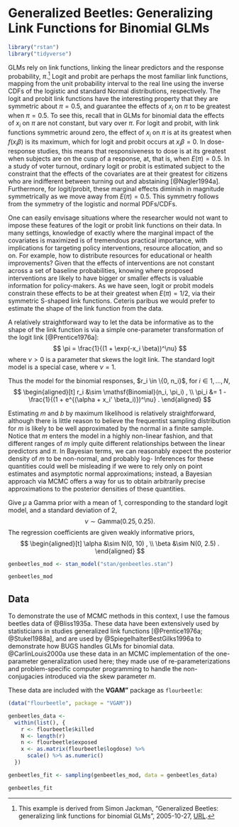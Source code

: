 # Generalized Beetles: Generalizing Link Functions for Binomial GLMs {#genbeetles}

```r
library("rstan")
library("tidyverse")
```

GLMs rely on link functions, linking the linear predictors and the response probability, $\pi$.[^genbeetles-src]
Logit and probit are perhaps the most familiar link functions, mapping from the unit probability interval to the real line using the inverse CDFs of the logistic and standard Normal distributions, respectively.
The logit and probit link functions have the interesting property that they are symmetric
about $\pi = 0.5$, and guarantee the effects of $x_i$ on $\pi$ to be greatest when $\pi  = 0.5$.
To see this, recall that in GLMs for binomial data the effects of $x_i$ on $\pi$ are not constant, but vary over $\pi$.
For logit and probit, with link functions symmetric around zero, the effect of $x_i$  on $\pi$  is at its greatest when $f(x_i \beta)$ is its maximum, which for logit and probit occurs at $x_i \beta = 0$.
In dose-response studies, this means that responsiveness to dose is at its greatest when subjects are on the cusp of a response, at, that is, when $E(\pi) = 0.5$.
In a study of voter turnout, ordinary logit or probit is estimated subject to the constraint that the effects of the covariates are at their greatest for citizens who are indifferent between turning out and abstaining [@Nagler1994a].
Furthermore, for logit/probit, these marginal effects diminish in magnitude symmetrically as we move away from $E(\pi) = 0.5$.
This symmetry follows from the symmetry of the logistic and normal PDFs/CDFs.

One can easily envisage situations where the researcher would not want to impose these features of the logit or probit link functions on their data.
In many settings, knowledge of exactly where the marginal impact of the covariates is maximized is of tremendous practical importance, with implications for targeting policy interventions, resource allocation, and so on.
For example, how to distribute resources for educational or health improvements?
Given that the effects of interventions are not constant across a set of baseline probabilities, knowing where proposed interventions are likely to have bigger or smaller effects is valuable information for policy-makers.
As we have seen, logit or probit models constrain these effects to be at their greatest when $E(\pi) = 1/2$, via their symmetric S-shaped link functions.
Ceteris paribus we would prefer to estimate the shape of the link function from the data.

A relatively straightforward way to let the data be informative as to the shape of the link function is via a simple one-parameter transformation of the logit link [@Prentice1976a]:
$$
\pi = \frac{1}{(1 + \exp(-x_i \beta))^\nu}
$$
where $\nu > 0$ is a parameter that skews the logit link. The standard logit model is a special case, where $\nu = 1$.

Thus the model for the binomial responses, $r_i \in \{0, n_i}$, for $i \in 1, \dots, N$,
$$
\begin{aligned}[t]
r_i &\sim \mathsf{Binomial}(n_i, \pi_i) , \\
\pi_i &= 1 - \frac{1}{(1 + e^{(\alpha + x_i' \beta_i)})^\nu} .
\end{aligned}
$$

Estimating $m$ and $b$ by maximum likelihood is relatively straightforward, although there is little reason to believe the frequentist sampling distribution for $m$ is likely to be well approximated by the normal in a finite sample.
Notice that $m$ enters the model in a highly non-linear fashion, and that different ranges of $m$ imply quite different relationships between the linear predictors and $\pi$.
In Bayesian terms, we can reasonably expect the posterior density of $m$ to be non-normal, and probably log-
Inferences for these quantities could well be misleading if we were to rely only on point estimates and asymptotic normal approximations; instead, a Bayesian approach via MCMC offers a way for us to obtain arbitrarily precise approximations to the posterior densities of these quantities.

Give $\mu$ a Gamma prior with a mean of 1, corresponding to the standard logit model, and a standard deviation of 2,
$$
\nu \sim \mathsf{Gamma}(0.25, 0.25) .
$$
The regression coefficients are given weakly informative priors,
$$
\begin{aligned}[t]
\alpha &\sim N(0, 10) , \\
\beta &\sim N(0, 2.5) .
\end{aligned}
$$

```r
genbeetles_mod <- stan_model("stan/genbeetles.stan")
```
```r
genbeetles_mod
```

## Data

To demonstrate the use of MCMC methods in this context, I use the famous
beetles data of @Bliss1935a. These data have been extensively used by
statisticians in studies generalized link functions [@Prentice1976a;
@Stukel1988a], and are used by @SpiegelhalterBestGilks1996a to demonstrate how
BUGS handles GLMs for binomial data. @CarlinLouis2000a use these data in an
MCMC implementation of the one-parameter generalization used here; they made
use of re-parameterizations and problem-specific computer programming to handle
the non-conjugacies introduced via the skew parameter $m$.

These data are included with the **VGAM"** package as  `flourbeetle`:
```r
(data("flourbeetle", package = "VGAM"))
```

```r
genbeetles_data <-
  within(list(), {
    r <- flourbeetle$killed
    N <- length(r)
    n <- flourbeetle$exposed
    x <- as.matrix(flourbeetle$logdose) %>%
      scale() %>% as.numeric()
  })
```

```r
genbeetles_fit <- sampling(genbeetles_mod, data = genbeetles_data)
```

```r
genbeetles_fit
```

[^genbeetles-src]: This example is derived from Simon Jackman, "Generalized Beetles: generalizing link functions for binomial GLMs", 2005-10-27, [URL](https://web-beta.archive.org/web/20051027084129/http://jackman.stanford.edu:80/mcmc/genbeetles.odc).
